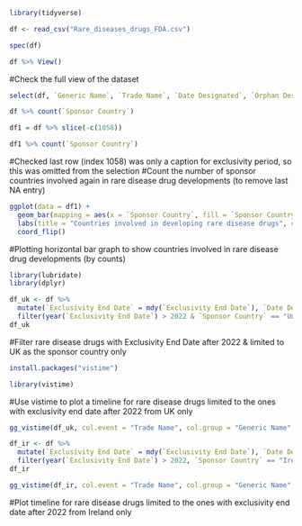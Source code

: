 ```r
library(tidyverse)
```

```r
df <- read_csv("Rare_diseases_drugs_FDA.csv")
```

```r
spec(df)
```

```r
df %>% View()
```

#Check the full view of the dataset

```r
select(df, `Generic Name`, `Trade Name`, `Date Designated`, `Orphan Designation`, `Approved Labeled Indication`, `Marketing Approval Date`, `Exclusivity Protected Indication * (Shown for approvals from Jan. 1, 2013, to the present)`, `Sponsor Country`)
```

```r
df %>% count(`Sponsor Country`)
```

```r
df1 = df %>% slice(-c(1058))
```

```r
df1 %>% count(`Sponsor Country`)
```

#Checked last row (index 1058) was only a caption for exclusivity period, so this was omitted from the selection #Count the number of sponsor countries involved again in rare disease drug developments (to remove last NA entry)

```r
ggplot(data = df1) +
  geom_bar(mapping = aes(x = `Sponsor Country`, fill = `Sponsor Country`)) +
  labs(title = "Countries involved in developing rare disease drugs", caption = "Dataset from US FDA: https://www.accessdata.fda.gov/scripts/opdlisting/oopd/index.cfm (last accessed: 1/7/2022)") +
  coord_flip()
```

#Plotting horizontal bar graph to show countries involved in rare disease drug developments (by counts)

```r
library(lubridate)
library(dplyr)
```

```r
df_uk <- df %>% 
  mutate(`Exclusivity End Date` = mdy(`Exclusivity End Date`), `Date Designated` = mdy(`Date Designated`), `Marketing Approval Date` = mdy(`Marketing Approval Date`)) %>%
  filter(year(`Exclusivity End Date`) > 2022 & `Sponsor Country` == "United Kingdom")
df_uk
```

#Filter rare disease drugs with Exclusivity End Date after 2022 & limited to UK as the sponsor country only

```r
install.packages("vistime")
```

```r
library(vistime)
```

#Use vistime to plot a timeline for rare disease drugs limited to the ones with exclusivity end date after 2022 from UK only

```r
gg_vistime(df_uk, col.event = "Trade Name", col.group = "Generic Name", col.start = "Date Designated", col.end = "Marketing Approval Date", title = "Timeline from designation to marketing approval")
```

```r
df_ir <- df %>%
  mutate(`Exclusivity End Date` = mdy(`Exclusivity End Date`), `Date Designated` = mdy(`Date Designated`), `Marketing Approval Date` = mdy(`Marketing Approval Date`)) %>%
  filter(year(`Exclusivity End Date`) > 2022, `Sponsor Country` == "Ireland")
df_ir
```

```r
gg_vistime(df_ir, col.event = "Trade Name", col.group = "Generic Name", col.start = "Date Designated", col.end = "Marketing Approval Date", title = "Timeline from designation to marketing approval")
```

#Plot timeline for rare disease drugs limited to the ones with exclusivity end date after 2022 from Ireland only
